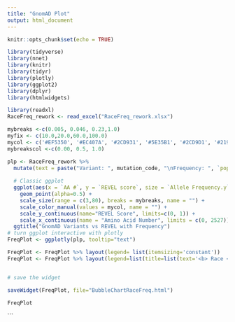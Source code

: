 ```yaml
---
title: "GnomAD Plot"
output: html_document
---
```


```r
knitr::opts_chunk$set(echo = TRUE)
```



```r
library(tidyverse)
library(nnet)
library(knitr)
library(tidyr)
library(plotly)
library(ggplot2)
library(dplyr)
library(htmlwidgets)
```

```r
library(readxl)
RaceFreq_rework <- read_excel("RaceFreq_rework.xlsx")
```

```r

mybreaks <-c(0.005, 0.046, 0.23,1.0)
myfix <- c(10.0,20.0,60.0,100.0)
mycol <- c('#EF5350', '#EC407A', '#2CD931', '#5E35B1', '#2CD9D1', '#2196F3', '#263238', '#00796B', '#FBC02D')
mybreakscol <-c(0.00, 0.5, 1.0)

plp <- RaceFreq_rework %>%
  mutate(text = paste("Variant: ", mutation_code, "\nFrequency: ", `pop freq. GnomAD`, "\nREVEL: ", `REVEL score`, "\nRace:", Race, sep="")) %>%
  
  # Classic ggplot
  ggplot(aes(x = `AA #`, y = `REVEL score`, size = `Allele Frequency.y`, color = Race, text = text)) +
    geom_point(alpha=0.5) +
    scale_size(range = c(3,80), breaks = mybreaks, name = "") +
    scale_color_manual(values = mycol, name = "") + 
    scale_y_continuous(name="REVEL Score", limits=c(0, 1)) +
    scale_x_continuous(name = "Amino Acid Number", limits = c(0, 2527)) + 
  ggtitle("GnomAD Variants vs REVEL with Frequency") 
# turn ggplot interactive with plotly
FreqPlot <- ggplotly(plp, tooltip="text")

FreqPlot <- FreqPlot %>% layout(legend= list(itemsizing='constant'))
FreqPlot <- FreqPlot %>% layout(legend=list(title=list(text='<b> Race </b>')))


# save the widget

saveWidget(FreqPlot, file="BubbleChartRaceFreq.html")
```

```r

FreqPlot
```


```